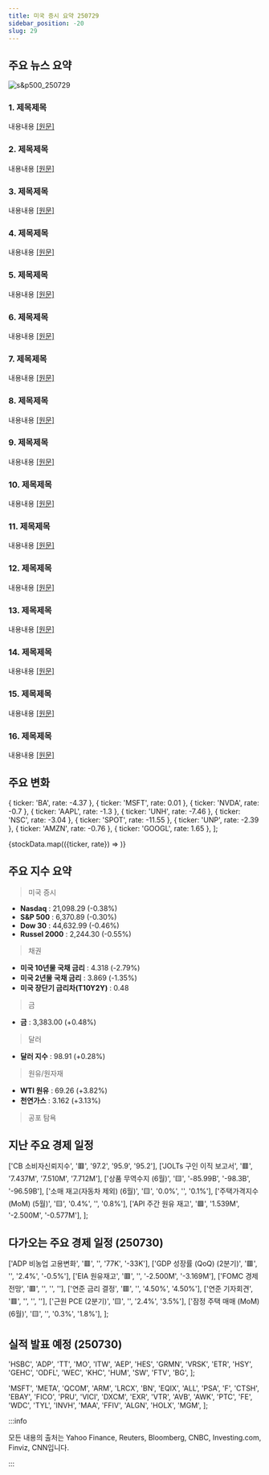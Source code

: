 ```yaml
---
title: 미국 증시 요약 250729
sidebar_position: -20
slug: 29
---
```


## 주요 뉴스 요약

![s&p500_250729](/map/250729.png)

### 1. **제목제목**

내용내용 [[원문]](https://finance.yahoo.com/news/live/stock-market-today-sp-500-snaps-6-day-record-streak-stocks-fall-as-earnings-flood-in-fed-decision-looms-200412403.html)

### 2. **제목제목**

내용내용 [[원문]](https://finance.yahoo.com/news/no-tariff-pause-announced-after-us-china-talks-with-trump-set-to-make-the-final-call-174834648.html)

### 3. **제목제목**

내용내용 [[원문]](https://finance.yahoo.com/news/blackstone-executive-wesley-lepatner-among-4-killed-in-shooting-at-firms-nyc-office-131102017.html)

### 4. **제목제목**

내용내용 [[원문]](https://www.reuters.com/business/metas-year-bold-superintelligence-bets-unlikely-pump-profits-2025-07-29/)

### 5. **제목제목**

내용내용 [[원문]](https://www.reuters.com/business/procter-gamble-hikes-us-prices-amid-tariff-challenges-ceo-change-2025-07-29/)

### 6. **제목제목**

내용내용 [[원문]](https://www.reuters.com/business/healthcare-pharmaceuticals/unitedhealth-signals-prolonged-pain-restored-profit-forecast-underwhelms-2025-07-29/)

### 7. **제목제목**

내용내용 [[원문]](https://www.reuters.com/business/healthcare-pharmaceuticals/astrazeneca-seeks-us-drug-price-cuts-amid-expansion-plans-strong-demand-2025-07-29/)

### 8. **제목제목**

내용내용 [[원문]](https://www.reuters.com/business/world-at-work/merck-cut-jobs-costs-demand-gardasil-china-remains-weak-2025-07-29/)

### 9. **제목제목**

내용내용 [[원문]](https://www.reuters.com/business/aerospace-defense/boeings-losses-shrink-jet-deliveries-rebound-2025-07-29/)

### 10. **제목제목**

내용내용 [[원문]](https://www.reuters.com/business/retail-consumer/spotify-forecasts-profit-below-estimates-higher-taxes-shares-sink-2025-07-29/)

### 11. **제목제목**

내용내용 [[원문]](https://www.reuters.com/business/paypal-lifts-2025-profit-forecast-above-estimates-turnaround-picks-up-pace-2025-07-29/)

### 12. **제목제목**

내용내용 [[원문]](https://finance.yahoo.com/news/visa-third-quarter-profit-rises-201105861.html)

### 13. **제목제목**

내용내용 [[원문]](https://www.reuters.com/business/booking-holdings-posts-upbeat-quarterly-results-strong-international-bookings-2025-07-29/)

### 14. **제목제목**

내용내용 [[원문]](https://finance.yahoo.com/news/starbucks-stock-pops-us-same-store-sales-fall-less-than-feared-as-new-ceo-brian-niccol-continues-turnaround-202028572.html)

### 15. **제목제목**

내용내용 [[원문]](https://www.reuters.com/business/retail-consumer/mondelez-beats-second-quarter-revenue-estimates-strong-international-demand-2025-07-29/)

### 16. **제목제목**

내용내용 [[원문]](https://www.reuters.com/business/seagate-forecasts-first-quarter-revenue-profit-below-estimates-shares-slump-2025-07-29/)

## 주요 변화

  { ticker: 'BA', rate: -4.37 },
  { ticker: 'MSFT', rate: 0.01 },
  { ticker: 'NVDA', rate: -0.7 },
  { ticker: 'AAPL', rate: -1.3 },
  { ticker: 'UNH', rate: -7.46 },
  { ticker: 'NSC', rate: -3.04 },
  { ticker: 'SPOT', rate: -11.55 },
  { ticker: 'UNP', rate: -2.39 },
  { ticker: 'AMZN', rate: -0.76 },
  { ticker: 'GOOGL', rate: 1.65 },
];

{stockData.map(({ticker, rate}) => <StockCardMini key={ticker} ticker={ticker} rate={rate}></StockCardMini>)}

## 주요 지수 요약

> 미국 증시

- **Nasdaq** : 21,098.29 (-0.38%)
- **S&P 500** : 6,370.89 (-0.30%)
- **Dow 30** : 44,632.99 (-0.46%)
- **Russel 2000** : 2,244.30 (-0.55%)

> 채권

- **미국 10년물 국채 금리** : 4.318 (-2.79%)
- **미국 2년물 국채 금리** : 3.869 (-1.35%)
- **미국 장단기 금리차(T10Y2Y)** : 0.48

> 금

- **금** : 3,383.00 (+0.48%)

> 달러

- **달러 지수** : 98.91 (+0.28%)

> 원유/원자재

- **WTI 원유** : 69.26 (+3.82%)
- **천연가스** : 3.162 (+3.13%)

> 공포 탐욕

<FearAndGreed fearAndGreedIndex={69} vix={15.98} vixRate={6.32} />

## 지난 주요 경제 일정

  ['CB 소비자신뢰지수', '🟥', '97.2', '95.9', '95.2'],
  ['JOLTs 구인 이직 보고서', '🟥', '7.437M', '7.510M', '7.712M'],
  ['상품 무역수지 (6월)', '🟨', '-85.99B', '-98.3B', '-96.59B'],
  ['소매 재고(자동차 제외) (6월)', '🟨', '0.0%', '', '0.1%'],
  ['주택가격지수 (MoM) (5월)', '🟨', '0.4%', '', '0.8%'],
  ['API 주간 원유 재고', '🟩', '1.539M', '-2.500M', '-0.577M'],
];

<EconomicCalendar data={eventsData} />

## 다가오는 주요 경제 일정 (250730)

  ['ADP 비농업 고용변화', '🟥', '', '77K', '-33K'],
  ['GDP 성장률 (QoQ) (2분기)', '🟥', '', '2.4%', '-0.5%'],
  ['EIA 원유재고', '🟥', '', '-2.500M', '-3.169M'],
  ['FOMC 경제 전망', '🟥', '', '', ''],
  ['연준 금리 결정', '🟥', '', '4.50%', '4.50%'],
  ['연준 기자회견', '🟥', '', '', ''],
  ['근원 PCE (2분기)', '🟨', '', '2.4%', '3.5%'],
  ['잠정 주택 매매 (MoM) (6월)', '🟨', '', '0.3%', '1.8%'],
];

<EconomicCalendar data={nextEventsData} />

## 실적 발표 예정 (250730)

  'HSBC',
  'ADP',
  'TT',
  'MO',
  'ITW',
  'AEP',
  'HES',
  'GRMN',
  'VRSK',
  'ETR',
  'HSY',
  'GEHC',
  'ODFL',
  'WEC',
  'KHC',
  'HUM',
  'SW',
  'FTV',
  'BG',
];

  'MSFT',
  'META',
  'QCOM',
  'ARM',
  'LRCX',
  'BN',
  'EQIX',
  'ALL',
  'PSA',
  'F',
  'CTSH',
  'EBAY',
  'FICO',
  'PRU',
  'VICI',
  'DXCM',
  'EXR',
  'VTR',
  'AVB',
  'AWK',
  'PTC',
  'FE',
  'WDC',
  'TYL',
  'INVH',
  'MAA',
  'FFIV',
  'ALGN',
  'HOLX',
  'MGM',
];

<EarningsBoard stocksBMO={stocksBMO} stocksAMC={stocksAMC} />

:::info

모든 내용의 출처는 Yahoo Finance, Reuters, Bloomberg, CNBC, Investing.com, Finviz, CNN입니다.

:::
